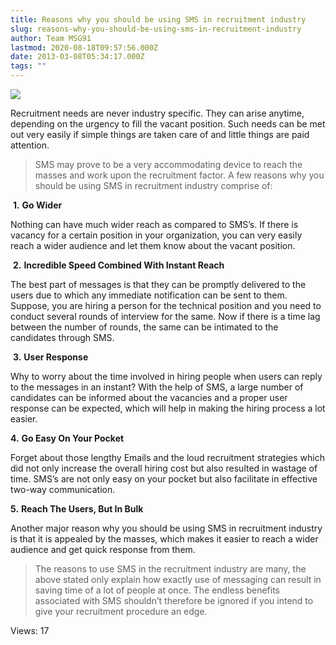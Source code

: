 ```yaml
---
title: Reasons why you should be using SMS in recruitment industry
slug: reasons-why-you-should-be-using-sms-in-recruitment-industry
author: Team MSG91
lastmod: 2020-08-18T09:57:56.000Z
date: 2013-03-08T05:34:17.000Z
tags: ""
---
```


![](https://images-msg91.s3.ap-south-1.amazonaws.com/content/images/wordpress/2013/03/Reasons-why-you-should-be-using-SMS-in-recruitment-industry.jpg)


Recruitment needs are never industry specific. They can arise anytime, depending on the urgency to fill the vacant position. Such needs can be met out very easily if simple things are taken care of and little things are paid attention.



> 
> SMS may prove to be a very accommodating device to reach the masses and work upon the recruitment factor. A few reasons why you should be using SMS in recruitment industry comprise of:
> 
> 
> 


 **1.** **Go Wider**


Nothing can have much wider reach as compared to SMS’s. If there is vacancy for a certain position in your organization, you can very easily reach a wider audience and let them know about the vacant position.


 **2.** **Incredible Speed Combined With Instant Reach**


The best part of messages is that they can be promptly delivered to the users due to which any immediate notification can be sent to them. Suppose, you are hiring a person for the technical position and you need to conduct several rounds of interview for the same. Now if there is a time lag between the number of rounds, the same can be intimated to the candidates through SMS.


 **3.** **User Response**


Why to worry about the time involved in hiring people when users can reply to the messages in an instant? With the help of SMS, a large number of candidates can be informed about the vacancies and a proper user response can be expected, which will help in making the hiring process a lot easier.


**4.** **Go Easy On Your Pocket**


Forget about those lengthy Emails and the loud recruitment strategies which did not only increase the overall hiring cost but also resulted in wastage of time. SMS’s are not only easy on your pocket but also facilitate in effective two-way communication.


**5.** **Reach The Users, But In Bulk** 


Another major reason why you should be using SMS in recruitment industry is that it is appealed by the masses, which makes it easier to reach a wider audience and get quick response from them.



> The reasons to use SMS in the recruitment industry are many, the above stated only explain how exactly use of messaging can result in saving time of a lot of people at once. The endless benefits associated with SMS shouldn’t therefore be ignored if you intend to give your recruitment procedure an edge.
> 
> 


 Views: 17


